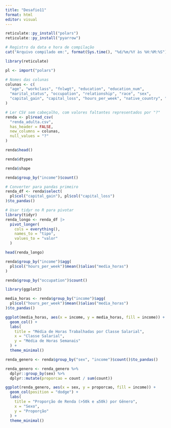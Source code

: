 ```yaml
---
title: "Desafio11"
format: html
editor: visual
---
```


```r
reticulate::py_install("polars")
reticulate::py_install("pyarrow")

```

```r
# Registro da data e hora de compilação
cat("Arquivo compilado em:", format(Sys.time(), "%d/%m/%Y às %H:%M:%S"), "\n")

```

```r
library(reticulate)

pl <- import("polars")

```

```r
# Nomes das colunas
colunas <- c(
  "age", "workclass", "fnlwgt", "education", "education_num",
  "marital_status", "occupation", "relationship", "race", "sex",
  "capital_gain", "capital_loss", "hours_per_week", "native_country", "income"
)

# Ler CSV sem cabeçalho, com valores faltantes representados por "?"
renda <- pl$read_csv(
  "renda_adulta.csv",
  has_header = FALSE,
  new_columns = colunas,
  null_values = "?"
)

renda$head()
```

```r
renda$dtypes
```

```r
renda$shape
```

```r
renda$group_by("income")$count()
```

```r
# Converter para pandas primeiro
renda_df <- renda$select(
  pl$col("capital_gain"), pl$col("capital_loss")
)$to_pandas()

# Usar tidyr no R para pivotar
library(tidyr)
renda_longo <- renda_df |>
  pivot_longer(
    cols = everything(),
    names_to = "tipo",
    values_to = "valor"
  )

head(renda_longo)

```

```r
renda$group_by("income")$agg(
  pl$col("hours_per_week")$mean()$alias("media_horas")
)
```

```r
renda$group_by("occupation")$count()
```

```r
library(ggplot2)

media_horas <- renda$group_by("income")$agg(
  pl$col("hours_per_week")$mean()$alias("media_horas")
)$to_pandas()

ggplot(media_horas, aes(x = income, y = media_horas, fill = income)) +
  geom_col() +
  labs(
    title = "Média de Horas Trabalhadas por Classe Salarial",
    x = "Classe Salarial",
    y = "Média de Horas Semanais"
  ) +
  theme_minimal()

```

```r
renda_genero <- renda$group_by("sex", "income")$count()$to_pandas()

renda_genero <- renda_genero %>%
  dplyr::group_by(sex) %>%
  dplyr::mutate(proporcao = count / sum(count))

ggplot(renda_genero, aes(x = sex, y = proporcao, fill = income)) +
  geom_col(position = "dodge") +
  labs(
    title = "Proporção de Renda (>50k e ≤50k) por Gênero",
    x = "Sexo",
    y = "Proporção"
  ) +
  theme_minimal()

```
